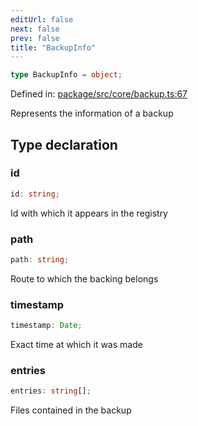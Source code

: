 ```yaml
---
editUrl: false
next: false
prev: false
title: "BackupInfo"
---
```


```ts
type BackupInfo = object;
```

Defined in: [package/src/core/backup.ts:67](https://github.com/KingsBeCattz/ezdd/blob/8128187f4e3c49c29f09b0ea64f2ec7d4b54b8e5/package/src/core/backup.ts#L67)

Represents the information of a backup

## Type declaration

### id

```ts
id: string;
```

Id with which it appears in the registry

### path

```ts
path: string;
```

Route to which the backing belongs

### timestamp

```ts
timestamp: Date;
```

Exact time at which it was made

### entries

```ts
entries: string[];
```

Files contained in the backup
